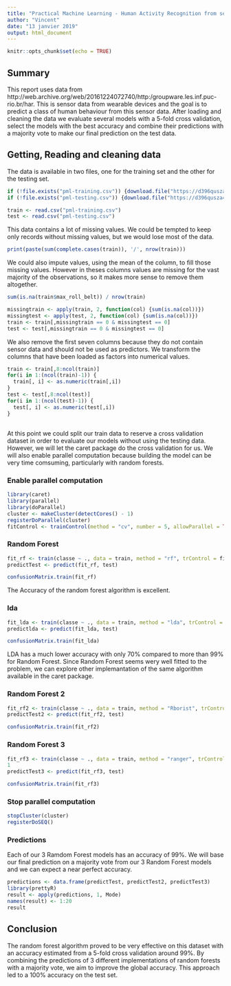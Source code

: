 ```yaml
---
title: "Practical Machine Learning - Human Activity Recognition from sensor data"
author: "Vincent"
date: "13 janvier 2019"
output: html_document
---
```


```r
knitr::opts_chunk$set(echo = TRUE)
```

## Summary

This report uses data from http://web.archive.org/web/20161224072740/http:/groupware.les.inf.puc-rio.br/har.
This is sensor data from wearable devices and the goal is to predict a class of human behaviour from this sensor data.
After loading and cleaning the data we evaluate several models with a 5-fold cross validation, select the models with the best accuracy and combine their predictions with a majority vote to make our final prediction on the test data.

## Getting, Reading and cleaning data

The data is available in two files, one for the training set and the other for the testing set.
```r
if (!file.exists("pml-training.csv")) {download.file("https://d396qusza40orc.cloudfront.net/predmachlearn/pml-training.csv", destfile = "pml-training.csv")}
if (!file.exists("pml-testing.csv")) {download.file("https://d396qusza40orc.cloudfront.net/predmachlearn/pml-testing.csv", destfile = "pml-testing.csv")}
```

```r
train <- read.csv("pml-training.csv")
test <- read.csv("pml-testing.csv")
```

This data contains a lot of missing values. We could be tempted to keep only records without missing values, but we would lose most of the data.

```r
print(paste(sum(complete.cases(train)), '/', nrow(train)))
```

We could also impute values, using the mean of the column, to fill those missing values. However in theses columns values are missing for the vast majority of the observations, so it makes more sense to remove them altogether.

```r
sum(is.na(train$max_roll_belt)) / nrow(train)
```

```r
missingtrain <- apply(train, 2, function(col) {sum(is.na(col))})
missingtest <- apply(test, 2, function(col) {sum(is.na(col))})
train <- train[,missingtrain == 0 & missingtest == 0]
test <- test[,missingtrain == 0 & missingtest == 0]
```


We also remove the first seven columns because they do not contain sensor data and should not be used as predictors.
We transform the columns that have been loaded as factors into numerical values.

```r
train <- train[,8:ncol(train)]
for(i in 1:(ncol(train)-1)) {
  train[, i] <- as.numeric(train[,i])
}
test <- test[,8:ncol(test)]
for(i in 1:(ncol(test)-1)) {
  test[, i] <- as.numeric(test[,i])
}
```

## 

At this point we could split our train data to reserve a cross validation dataset in order to evaluate our models without using the testing data. However, we will let the caret package do the cross validation for us. We will also enable parallel computation because building the model can be very time comsuming, particularly with random forests.


### Enable parallel computation
```r
library(caret)
library(parallel)
library(doParallel)
cluster <- makeCluster(detectCores() - 1)
registerDoParallel(cluster)
fitControl <- trainControl(method = "cv", number = 5, allowParallel = TRUE)
```

### Random Forest
```r
fit_rf <- train(classe ~ ., data = train, method = "rf", trControl = fitControl)
predictTest <- predict(fit_rf, test)
```

```r
confusionMatrix.train(fit_rf)
```

The Accuracy of the random forest algorithm is excellent.

### lda
```r
fit_lda <- train(classe ~ ., data = train, method = "lda", trControl = fitControl)
predictlda <- predict(fit_lda, test)
```

```r
confusionMatrix.train(fit_lda)
```

LDA has a much lower accuracy with only 70% compared to more than 99% for Random Forest. Since Random Forest seems wery well fitted to the problem, we can explore other implemantation of the same algorithm available in the caret package.

### Random Forest 2
```r
fit_rf2 <- train(classe ~ ., data = train, method = "Rborist", trControl = fitControl)
predictTest2 <- predict(fit_rf2, test)
```

```r
confusionMatrix.train(fit_rf2)
```

### Random Forest 3
```r
fit_rf3 <- train(classe ~ ., data = train, method = "ranger", trControl = fitControl)
1
predictTest3 <- predict(fit_rf3, test)
```

```r
confusionMatrix.train(fit_rf3)
```

### Stop parallel computation
```r
stopCluster(cluster)
registerDoSEQ()
```

### Predictions

Each of our 3 Ramdom Forest models has an accuracy of 99%. We will base our final prediction on a majority vote from our 3 Random Forest models and we can expect a near perfect accuracy.
```r
predictions <- data.frame(predictTest, predictTest2, predictTest3)
library(prettyR)
result <- apply(predictions, 1, Mode)
names(result) <- 1:20
result
```

## Conclusion

The random forest algorithm proved to be very effective on this dataset with an accuracy estimated from a 5-fold cross validation around 99%. By combining the predictions of 3 different implementations of random forests with a majority vote, we aim to improve the global accuracy. This approach led to a 100% accuracy on the test set.
